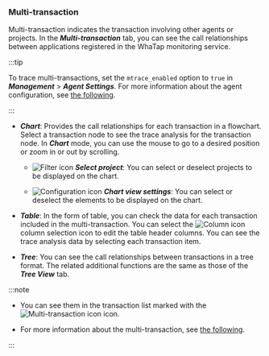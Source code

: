 ### Multi-transaction

Multi-transaction indicates the transaction involving other agents or projects. In the **_Multi-transaction_** tab, you can see the call relationships between applications registered in the WhaTap monitoring service.

:::tip

To trace multi-transactions, set the `mtrace_enabled` option to `true` in **_Management_** > **_Agent Settings_**. For more information about the agent configuration, see [the following](set-agent#set-agent-service).

:::

<ImgLang img="analysis-tx-multi.png" desc="Multi-transaction" />

-   **_Chart_**: Provides the call relationships for each transaction in a flowchart. Select a transaction node to see the trace analysis for the transaction node. In **_Chart_** mode, you can use the mouse to go to a desired position or zoom in or out by scrolling.

    -   ![Filter icon](/img/ico-filter.svg) **_Select project_**: You can select or deselect projects to be displayed on the chart.

    -   ![Configuration icon](/img/ico-setting.svg) **_Chart view settings_**: You can select or deselect the elements to be displayed on the chart.

-   **_Table_**: In the form of table, you can check the data for each transaction included in the multi-transaction. You can select the ![Column icon](/img/ico-column.svg) column selection icon to edit the table header columns. You can see the trace analysis data by selecting each transaction item.

-   **_Tree_**: You can see the call relationships between transactions in a tree format. The related additional functions are the same as those of the **_Tree View_** tab.

:::note

-   You can see them in the transaction list marked with the ![Multi-transaction icon](/img/ic-s-mult-transation.svg) icon.

-   For more information about the multi-transaction, see [the following](trs-multi-trace).

:::
